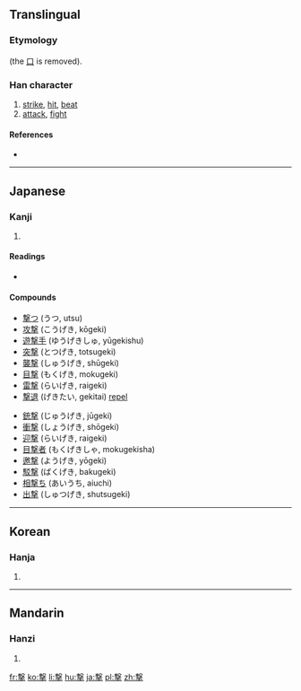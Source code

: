 {{also|擊|击}}
==Translingual==
{{ja-forms|撃|[[击]]|[[擊]]}}
===Etymology===
{{Han simp|擊|f=軎|t=車}} (the [[口]] is removed). 

===Han character===
{{Han char|rn=64|rad=手|as=11|sn=15|four=|canj=十水手 (JEQ), X十水手 (XJEQ)}}

# [[strike]], [[hit]], [[beat]]
# [[attack]], [[fight]]

====References====
* {{Han ref|kx=0453.191|dkj=12674|hdz=31940.021|uh=6483|ud=25731}}

----

==Japanese==

===Kanji===
{{ja-kanji|grade=c|rs=手11|style=s|kyu=擊}}

# {{defn|lang=ja|sort=手11}}

====Readings====
* {{ja-readings|on=[[げき]] (geki), [[けき]] (keki)|kun=[[うつ]] (utsu)}}

====Compounds====
{{top2}}
* [[撃つ]] (うつ, utsu)
* [[攻撃]] (こうげき, kōgeki)
* [[遊撃手]] (ゆうげきしゅ, yūgekishu)
* [[突撃]] (とつげき, totsugeki)
* [[襲撃]] (しゅうげき, shūgeki)
* [[目撃]] (もくげき, mokugeki)
* [[雷撃]] (らいげき, raigeki)
* [[撃退]] (げきたい, gekitai) [[repel]]
{{mid2}}
* [[銃撃]] (じゅうげき, jūgeki)
* [[衝撃]] (しょうげき, shōgeki)
* [[迎撃]] (らいげき, raigeki)
* [[目撃者]] (もくげきしゃ, mokugekisha)
* [[邀撃]] (ようげき, yōgeki)
* [[駁撃]] (ばくげき, bakugeki)
* [[相撃ち]] (あいうち, aiuchi)
* [[出撃]] (しゅつげき, shutsugeki)
{{bottom}}
----

==Korean==

===Hanja===
{{ko-hanja|hangeul=격|eumhun=|rv=gyeok|mr=kyŏk|y=kyek}}

# {{defn|lang=ko|sort=手11}}

----

==Mandarin==

===Hanzi===
{{cmn-hanzi|pin=[[guì]] ([[gui4]]), [[jí]] ([[ji2]]), [[jué]] ([[jue2]])|wg=kuei<sup>4</sup>, chi<sup>2</sup>, chüeh<sup>2</sup>}}

# {{defn|lang=cmn|sort=手11}}

[[fr:撃]]
[[ko:撃]]
[[li:撃]]
[[hu:撃]]
[[ja:撃]]
[[pl:撃]]
[[zh:撃]]